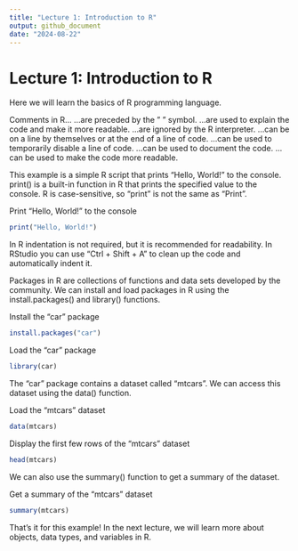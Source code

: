 ```yaml
---
title: "Lecture 1: Introduction to R"
output: github_document
date: "2024-08-22"
---
```


# Lecture 1: Introduction to R

Here we will learn the basics of R programming language.

Comments in R... 
...are preceded by the " " symbol. 
...are used to explain the code and make it more readable.
...are ignored by the R interpreter. 
...can be on a line by themselves or at the end of a line of code.
...can be used to temporarily disable a line of code.
...can be used to document the code.
...can be used to make the code more readable.

This example is a simple R script that prints "Hello, World!" to the console.
print() is a built-in function in R that prints the specified value to the console.
R is case-sensitive, so "print" is not the same as "Print".

Print "Hello, World!" to the console

```r
print("Hello, World!")
```

In R indentation is not required, but it is recommended for readability.
In RStudio you can use "Ctrl + Shift + A" to clean up the code and automatically indent it.

Packages in R are collections of functions and data sets developed by the community.
We can install and load packages in R using the install.packages() and library() functions.

Install the "car" package

```r
install.packages("car")
```

Load the "car" package

```r
library(car)
```

The "car" package contains a dataset called "mtcars".
We can access this dataset using the data() function.

Load the "mtcars" dataset

```r
data(mtcars)
```

Display the first few rows of the "mtcars" dataset

```r
head(mtcars)
```

We can also use the summary() function to get a summary of the dataset.

Get a summary of the "mtcars" dataset

```r
summary(mtcars)
```

That's it for this example! In the next lecture, we will learn more about objects, data types, and variables in R.
